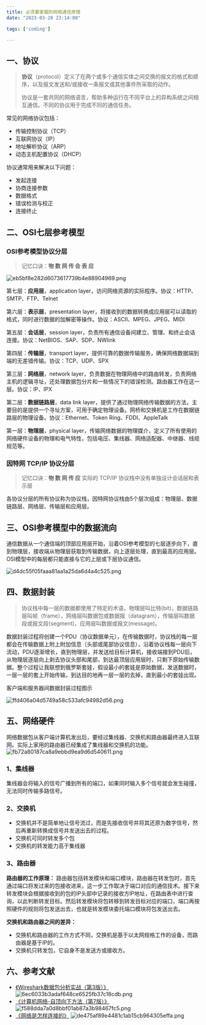 ```yaml
---
title: 必须要掌握的网络通信原理
date: "2023-03-20 23:14:00"

tags: ['coding']

---
```


## 一、协议

> **协议**（protocol）定义了在两个或多个通信实体之间交换的报文的格式和顺序，以及报文发送和/或接收一条报文或其他事件所采取的动作。
> 
> 协议是一套共同的网络语言，帮助多种运行在不同平台上的异构系统之间相互通信。不同的协议用于完成不同的通信任务。

常见的网络协议包括：

- 传输控制协议（TCP）
- 互联网协议（IP）
- 地址解析协议（ARP）
- 动态主机配置协议（DHCP）

协议通常用来解决以下问题：

- 发起连接
- 协商连接参数
- 数据格式
- 错误检测与校正
- 连接终止

## 二、OSI七层参考模型

### OSI参考模型协议分层

> 记忆口诀：**物 数 网 传 会 表 应**

![eb5bf8e282d6073617739b4e88904969.png](eb5bf8e282d6073617739b4e88904969.png)

第七层：**应用层**，application layer，访问网络资源的实际程序。协议：HTTP、SMTP、FTP、Telnet

第六层：**表示层**，presentation layer，将接收到的数据转换成应用层可以读取的格式，同时进行数据的加解密等操作。协议：ASCII、MPEG、JPEG、MIDI

第五层：**会话层**，session layer，负责所有通信设备间建立、管理、和终止会话连接。协议：NetBIOS、SAP、SDP、NWlink

第四层：**传输层**，transport layer，提供可靠的数据传输服务，确保网络数据端到端的无差错传输。协议：TCP、UDP、SPX

第三层：**网络层**，network layer，负责数据在物理网络中的路由转发，负责网络主机的逻辑寻址，还处理数据包分片和一些情况下的错误检测。路由器工作在这一层。协议：IP、IPX

第二层：**数据链路层**，data link layer，提供了通过物理网络传输数据的方法，主要目的是提供一个寻址方案，可用于确定物理设备。网桥和交换机是工作在数据链路层的物理设备。协议：Ethernet、Token Ring、FDDI、AppleTalk

第一层：**物理层**，physical layer，传输网络数据的物理媒介，定义了所有使用的网络硬件设备的物理和电气特性，包括电压、集线器、网络适配器、中继器、线缆规范等。

### 因特网 TCP/IP 协议分层

> 记忆口诀：**物 数 网 传 应**
> 实际的 TCP/IP 协议栈中没有单独设计会话层和表示层

各协议分层的所有协议称为协议栈，因特网协议栈由5个层次组成：物理层、数据链路层、网络层、传输层和应用层。




## 三、OSI参考模型中的数据流向

通信数据从一个通信端的顶部应用层开始，沿着OSI参考模型的七层逐步向下，直到物理层，接收端从物理层获取到传输数据，向上逐层处理，直到最高的应用层。OSI模型中的每层都只能直接与它的上层或下层协议通信。

![d4dc55f05faaa81aa1a25da6d4a4c525.png](d4dc55f05faaa81aa1a25da6d4a4c525.png)

## 四、数据封装

> 协议栈中每一层的数据都使用了特定的术语，物理层叫比特(bit)，数据链路层叫帧（frame），网络层叫数据包或数据报（datagram），传输层叫数据段或报文段(segment)，应用层叫数据或报文(message)。

数据封装过程将创建一个PDU（协议数据单元），在传输数据时，协议栈的每一层都会在传输数据上附上附加信息（头部或尾部协议信息），沿着协议栈每一层向下流动，PDU逐渐增长，直到物理层，并发送给目标计算机，接收端接到PDU后，从物理层逐层向上剥去协议头部和尾部，到达最顶层应用层时，只剩下原始传输数据。整个过程让我联想到俄罗斯套娃，假设最小的套娃是原始数据，发送数据时，一层一层的套上开始传输，到达目的地再一层一层的去掉，直到最小的套娃出现。

客户端和服务器间数据封装过程图示

![ffd406a04d5749a58c533afc94982d56.png](ffd406a04d5749a58c533afc94982d56.png)


## 五、网络硬件

网络数据包从客户端计算机发出后，要经过集线器、交换机和路由器最终进入互联网。实际上家用的路由器已经集成了集线器和交换机的功能。
![fb72a80187ca8a9ebbd9ea9d6d540611.png](./images/fb72a80187ca8a9ebbd9ea9d6d540611.png)

### 1、集线器

集线器会将输入的信号广播到所有的端口，如果同时输入多个信号就会发生碰撞，无法同时传输多路信号。

### 2、交换机

- 交换机并不是简单地让信号流过，而是先接收信号并将其还原为数字信号，然后再重新转换成信号并发送出去的过程。
- 交换机可同时转发多个包
- 交换机的转发能力高于集线器

### 3、路由器

**路由器的工作原理：**
路由器包括转发模块和端口模块，路由器在转发包时，首先通过端口将发过来的包接收进来，这一步工作取决于端口对应的通信技术。接下来转发模块会根据接收到的包的IP头部中记录的接收方IP地址，在路由表中进行查询，以此判断转发目标。然后转发模块将包转移到转发目标对应的端口，端口再按照硬件的规则将包发送出去，也就是转发模块委托端口模块将包发送出去。

**交换机和路由器之间的差异：**
- 交换机和路由器的工作方式不同，交换机是基于以太网规格工作的设备，而路由器是基于IP的。
- 交换机只转发包，它自身不是发送方或接收方。


## 六、参考文献

- [《Wireshark数据包分析实战（第3版）》](https://book.douban.com/subject/30387220/)
    ![6ec6033b3adaf648ce6525fb37c18cdb.png](./images/6ec6033b3adaf648ce6525fb37c18cdb.png)
- [《计算机网络-自顶向下方法（第7版）》](https://book.douban.com/subject/30280001//)
    ![f588dda7a0d8bbf01ab87a3b98467fc5.png](./images/f588dda7a0d8bbf01ab87a3b98467fc5.png)
- [《网络是怎样连接的》](https://book.douban.com/subject/26941639/)
    ![de475af89e4481c1ab15cb964305effa.png](./images/de475af89e4481c1ab15cb964305effa.png)
